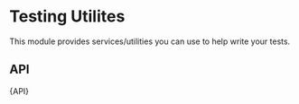 

<Meta title="Testing/Utilities" />

# Testing Utilites

This module provides services/utilities you can use to help write your tests.

## API

<Description>{API}</Description>

